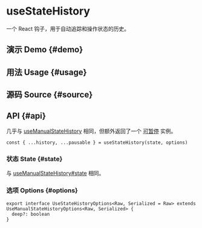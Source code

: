 # useStateHistory


<HooksType category="ProUtilities" pausable />

一个 React 钩子，用于自动追踪和操作状态的历史。

## 演示 Demo \{#demo}


<App />

## 用法 Usage \{#usage}



## 源码 Source \{#source}


<Source />

## API \{#api}

几乎与 [useManualStateHistory](/reference/use-manual-state-history) 相同，但额外返回了一个 [可暂停](/docs/features/pausable) 实例。


<Tip type="pausable" />

```tsx
const { ...history, ...pausable } = useStateHistory(state, options)
```

### 状态 State \{#state}

与 [useManualStateHistory#state](/reference/use-manual-state-history/#state) 相同。

### 选项 Options \{#options}

```tsx
export interface UseStateHistoryOptions<Raw, Serialized = Raw> extends UseManualStateHistoryOptions<Raw, Serialized> {
  deep?: boolean
}
```
